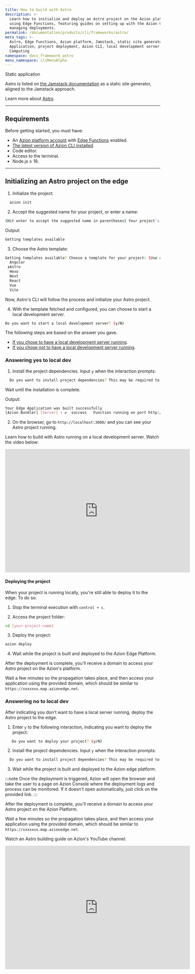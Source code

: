 ```yaml
---
title: How to build with Astro
description: >-
  Learn how to initialize and deploy an Astro project on the Azion platform
  using Edge Functions, featuring guides on setting up with the Azion CLI and
  managing deployments.
permalink: /documentation/products/cli/frameworks/astro/
meta_tags: >-
  Astro, Edge Functions, Azion platform, Jamstack, static site generator, Edge
  Application, project deployment, Azion CLI, local development server, Edge
  Computing
namespace: docs_framework_astro
menu_namespace: cliMenuAlpha
---
```



<Tag severity="info" client:only="vue">
  Static application
</Tag>

Astro is listed on [the Jamstack documentation](https://jamstack.org/generators/astro/) as a static site generator, aligned to the Jamstack approach.

Learn more about [Astro](https://docs.astro.build/en/getting-started/).

---

## Requirements

Before getting started, you must have:

- An [Azion platform account](/en/documentation/products/accounts/creating-account/) with [Edge Functions](/en/documentation/products/build/edge-application/edge-functions/) enabled.
- [The latest version of Azion CLI installed](/en/documentation/products/azion-cli/overview/).
- Code editor.
- Access to the terminal.
- Node.js ≥ 18.

---

## Initializing an Astro project on the edge

1. Initialize the project:

```sh 
  azion init
```

2. Accept the suggested name for your project, or enter a name:

```sh 
(Hit enter to accept the suggested name in parentheses) Your project's name:  (dynamic_caligari)
```

Output: 

```sh
Getting templates available
```

3. Choose the Astro template: 

```sh 
Getting templates available? Choose a template for your project: (Use arrow keys)
  Angular 
 ❯Astro 
  Hexo 
  Next 
  React 
  Vue 
  Vite 
```

Now, Astro's CLI will follow the process and initialize your Astro project.

4. With the template fetched and configured, you can choose to start a local development server.

```sh 
Do you want to start a local development server? (y/N) 
```

The following steps are based on the answer you gave. 

- [If you chose to have a local development server running](/en/documentation/products/cli/frameworks/astro/#answering-yes-to-local-dev).
- [If you chose not to have a local development server running](/en/documentation/products/cli/frameworks/astro/#answering-no-to-local-dev).

### Answering yes to local dev

1. Install the project dependencies. Input `y` when the interaction prompts:

```sh 
  Do you want to install project dependencies? This may be required to start local development server (y/N)
```

Wait until the installation is complete.

Output:

```sh
Your Edge Application was built successfully
[Azion Bundler] [Server] › ✔  success   Function running on port http://localhost:3000/
```

2. On the browser, go to `http://localhost:3000/` and you can see your Astro project running.

Learn how to build with Astro running on a local development server. Watch the video below:
<div class="cms-embed">
  <iframe width="600" height="400" src="https://www.youtube.com/embed/lQo6rLigHfk?si=2vfJZxAP1gzNzeta" loading="lazy" title="YouTube video player" frameborder="0" allow="accelerometer; autoplay; clipboard-write; encrypted-media; gyroscope; picture-in-picture; web-share" allowfullscreen></iframe>
</div>

#### Deploying the project

When your project is running locally, you're still able to deploy it to the edge. To do so:

1. Stop the terminal execution with `control + c`. 

2. Access the project folder:

```sh
cd [your-project-name] 
```

3. Deploy the project: 

```sh
azion deploy
```

4. Wait while the project is built and deployed to the Azion Edge Platform.

After the deployment is complete, you'll receive a domain to access your Astro project on the Azion's platform.

Wait a few minutes so the propagation takes place, and then access your application using the provided domain, which should be similar to `https://xxxxxxx.map.azionedge.net`.

### Answering no to local dev

After indicating you don't want to have a local server running, deploy the Astro project to the edge.

1. Enter `y` to the following interaction, indicating you want to deploy the project:

```sh
   Do you want to deploy your project? (y/N) 
```

2. Install the project dependencies. Input `y` when the interaction prompts:

```sh 
  Do you want to install project dependencies? This may be required to deploy your project (y/N)
```

3. Wait while the project is built and deployed to the Azion edge platform.

:::note 
Once the deployment is triggered, Azion will open the browser and take the user to a page on Azion Console where the deployment logs and process can be monitored. If it doesn't open automatically, just click on the provided link.
::: 


After the deployment is complete, you'll receive a domain to access your Astro project on the Azion Platform.

Wait a few minutes so the propagation takes place, and then access your application using the provided domain, which should be similar to `https://xxxxxxx.map.azionedge.net`.


Watch an Astro building guide on Azion's YouTube channel:

<iframe
   src="https://www.youtube.com/embed/FIMBJBpZsdU"
   title="How to build with Astro"
   loading="lazy"
   width="600"
   height="400"
   frameborder="0"
   allow="accelerometer; autoplay; clipboard-write; encrypted-media; gyroscope; picture-in-picture; web-share"
   allowfullscreen></iframe>



